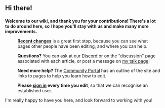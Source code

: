 <h2>Hi there!</h2>
'''Welcome to our wiki, and thank you for your contributions! There's a lot to do around here, so I hope you'll stay with us and make many more improvements.'''

:'''[[Special:Recentchanges|Recent changes]]''' is a great first stop, because you can see what pages other people have been editing, and where you can help.

:'''Questions?'''  You can ask at our [http://discord.me/kancollewiki Discord] or on the "discussion" page associated with each article, or post a message on [[User talk:{{{1}}}|my talk page]]!

:'''Need more help?'''  The [[Kancolle Wiki:Community Portal|Community Portal]] has an outline of the site and links to pages to help you learn how to edit.

:'''Please [[Special:UserLogin|sign in]] every time you edit''', so that we can recognise an established user. 
 
I'm really happy to have you here, and look forward to working with you!

{{{2|}}}<noinclude>
{{documentation}}</noinclude>